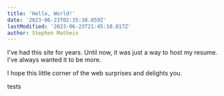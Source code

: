 ```yaml
---
title: 'Hello, World!'
date: '2023-06-23T02:35:38.059Z'
lastModified: '2023-06-23T21:45:10.017Z'
author: Stephen Matheis
---
```


I've had this site for years. Until now, it was just a way to host my resume. I've always wanted it to be more.

I hope this little corner of the web surprises and delights you.

tests
